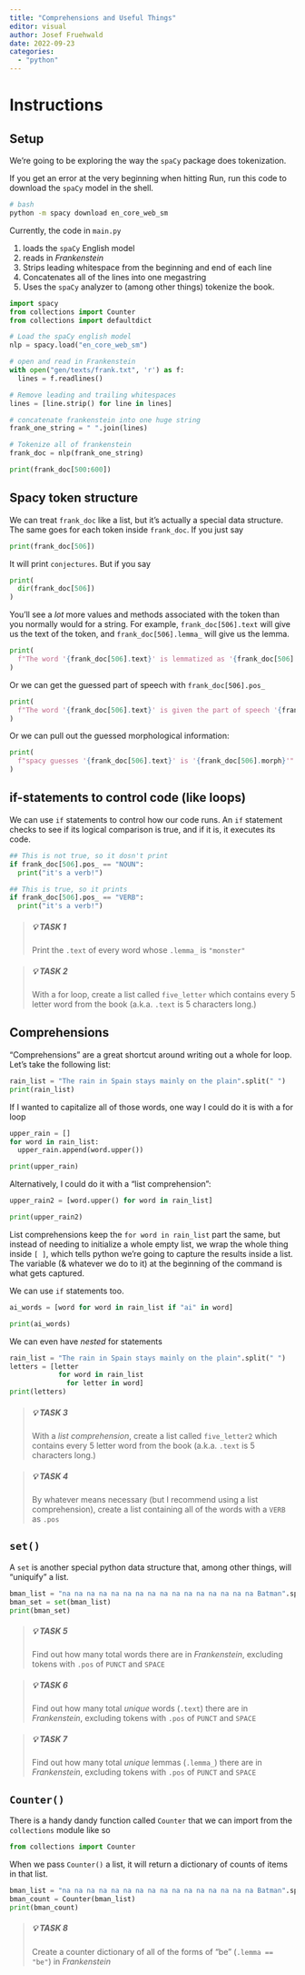 ```yaml
---
title: "Comprehensions and Useful Things"
editor: visual
author: Josef Fruehwald
date: 2022-09-23
categories: 
  - "python"
---
```


# Instructions

## Setup

We're going to be exploring the way the `spaCy` package does tokenization.

If you get an error at the very beginning when hitting Run, run this code to download the `spaCy` model in the shell.

``` bash
# bash
python -m spacy download en_core_web_sm
```

Currently, the code in `main.py`

1.  loads the `spaCy` English model
2.  reads in *Frankenstein*
3.  Strips leading whitespace from the beginning and end of each line
4.  Concatenates all of the lines into one megastring
5.  Uses the `spaCy` analyzer to (among other things) tokenize the book.

```python
import spacy
from collections import Counter
from collections import defaultdict

# Load the spaCy english model
nlp = spacy.load("en_core_web_sm")

# open and read in Frankenstein
with open("gen/texts/frank.txt", 'r') as f:
  lines = f.readlines()

# Remove leading and trailing whitespaces
lines = [line.strip() for line in lines]

# concatenate frankenstein into one huge string
frank_one_string = " ".join(lines)

# Tokenize all of frankenstein
frank_doc = nlp(frank_one_string)

print(frank_doc[500:600])

```

## Spacy token structure

We can treat `frank_doc` like a list, but it's actually a special data structure. The same goes for each token inside `frank_doc`. If you just say

```python
print(frank_doc[506])
```

It will print `conjectures`. But if you say

```python
print(
  dir(frank_doc[506])
)
```

You'll see a *lot* more values and methods associated with the token than you normally would for a string. For example, `frank_doc[506].text` will give us the text of the token, and `frank_doc[506].lemma_` will give us the lemma.

```python
print(
  f"The word '{frank_doc[506].text}' is lemmatized as '{frank_doc[506].lemma_}'"
)
```

Or we can get the guessed part of speech with `frank_doc[506].pos_`

```python
print(
  f"The word '{frank_doc[506].text}' is given the part of speech '{frank_doc[506].pos_}'"
)
```

Or we can pull out the guessed morphological information:

```python
print(
  f"spacy guesses '{frank_doc[506].text}' is '{frank_doc[506].morph}'"
)
```

## if-statements to control code (like loops)

We can use `if` statements to control how our code runs. An `if` statement checks to see if its logical comparison is true, and if it is, it executes its code.

```python
## This is not true, so it dosn't print
if frank_doc[506].pos_ == "NOUN":
  print("it's a verb!")

## This is true, so it prints
if frank_doc[506].pos_ == "VERB":
  print("it's a verb!")
```

:::{.callout-note}
> ##### 💡 TASK 1
> Print the `.text` of every word whose `.lemma_` is `"monster"`
:::

:::{.callout-note}
> ##### 💡 TASK 2
> With a for loop, create a list called `five_letter` which contains every 5 letter word from the book (a.k.a. `.text` is 5 characters long.)
:::

## Comprehensions

"Comprehensions" are a great shortcut around writing out a whole for loop. Let's take the following list:

```python
rain_list = "The rain in Spain stays mainly on the plain".split(" ")
print(rain_list)
```

If I wanted to capitalize all of those words, one way I could do it is with a for loop

```python
upper_rain = []
for word in rain_list:
  upper_rain.append(word.upper())

print(upper_rain)
```

Alternatively, I could do it with a "list comprehension":

```python
upper_rain2 = [word.upper() for word in rain_list]

print(upper_rain2)
```

List comprehensions keep the `for word in rain_list` part the same, but instead of needing to initialize a whole empty list, we wrap the whole thing inside `[ ]`, which tells python we're going to capture the results inside a list. The variable (& whatever we do to it) at the beginning of the command is what gets captured.

We can use `if` statements too.

```python
ai_words = [word for word in rain_list if "ai" in word]

print(ai_words)
```

We can even have *nested* for statements

```python
rain_list = "The rain in Spain stays mainly on the plain".split(" ")
letters = [letter
            for word in rain_list
              for letter in word]
print(letters)
```

:::{.callout-note}
> ##### 💡 TASK 3
> With a *list comprehension*, create a list called `five_letter2` which contains every 5 letter word from the book (a.k.a. `.text` is 5 characters long.)
:::

:::{.callout-note}
> ##### 💡 TASK 4
> By whatever means necessary (but I recommend using a list comprehension), create a list containing all of the words with a `VERB` as `.pos`
:::

## `set()`

A `set` is another special python data structure that, among other things, will "uniquify" a list.

```python
bman_list = "na na na na na na na na na na na na na na na na Batman".split(" ")
bman_set = set(bman_list)
print(bman_set)
```

:::{.callout-note}
> ##### 💡 TASK 5
> Find out how many total words there are in *Frankenstein*, excluding tokens with `.pos` of `PUNCT` and `SPACE`
:::

:::{.callout-note}
> ##### 💡 TASK 6
> Find out how many total *unique* words (`.text`) there are in *Frankenstein*, excluding tokens with `.pos` of `PUNCT` and `SPACE`
:::

:::{.callout-note}
> ##### 💡 TASK 7
> Find out how many total *unique* lemmas (`.lemma_`) there are in *Frankenstein*, excluding tokens with `.pos` of `PUNCT` and `SPACE`
:::

## `Counter()`

There is a handy dandy function called `Counter` that we can import from the `collections` module like so

```python
from collections import Counter
```

When we pass `Counter()` a list, it will return a dictionary of counts of items in that list.

```python
bman_list = "na na na na na na na na na na na na na na na na Batman".split(" ")
bman_count = Counter(bman_list)
print(bman_count)
```

:::{.callout-note}
> ##### 💡 TASK 8
> Create a counter dictionary of all of the forms of "be" (`.lemma == "be"`) in *Frankenstein*
:::
